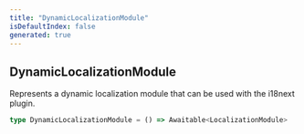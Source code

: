 ```yaml
---
title: "DynamicLocalizationModule"
isDefaultIndex: false
generated: true
---
```



<!-- This file was generated from the CommandKit source. Do not modify. Instead, re-run the "docgen" script -->


## DynamicLocalizationModule

<GenerationInfo sourceFile="packages/i18n/src/i18n.ts" sourceLine="49" packageName="@commandkit/i18n" />

Represents a dynamic localization module that can be used with the i18next plugin.

```ts title="Signature"
type DynamicLocalizationModule = () => Awaitable<LocalizationModule>
```
